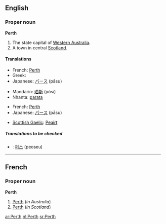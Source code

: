 ==English==

===Proper noun===
{{wikipedia}}
'''Perth'''

# The state capital of [[Western Australia]].
# A town in central [[Scotland]].

====Translations====

{{trans-top|in Western Australia}}
* French: [[Perth#French|Perth]]
* Greek: {{t|el|Περθ|n|tr=Perth}}
* Japanese: [[パース]] (pāsu)
{{trans-mid}}
* Mandarin: [[珀斯]] (pòsī)
* Nhanta: [[parata]]
{{trans-bottom}}

{{trans-top|in Scotland}}
* French: [[Perth#French|Perth]]
* Japanese: [[パース]] (pāsu)
{{trans-mid}}
* [[Scottish Gaelic]]: [[Peairt]]
{{trans-bottom}}

=====Translations to be checked=====
<!--Remove this section once all of the translations below have been moved into the tables above.-->
{{checktrans}}

* {{ttbc|Korean}}: [[퍼스]] (peoseu)

----

==French==

===Proper noun===
'''Perth'''

# [[Perth#English|Perth]] (''in Australia'')
# [[Perth#English|Perth]] (''in Scotland'')

[[ar:Perth]]
[[nl:Perth]]
[[sr:Perth]]